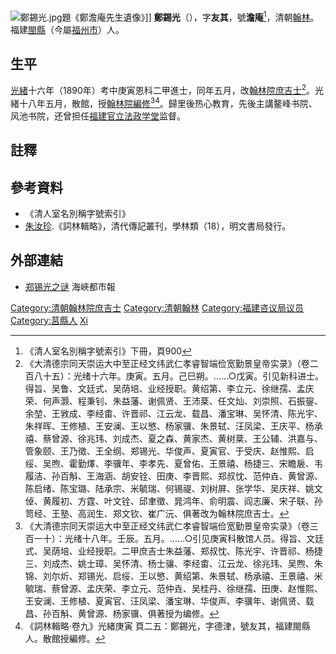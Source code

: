 [[File:鄭錫光.jpg|thumb]]題《鄭澹庵先生遺像》]]
'''鄭錫光'''（{{bd|？||？|catIdx=Zheng鄭}}），字'''友其'''，號'''澹庵'''<ref>《清人室名別稱字號索引》下冊，頁900</ref>，清朝[[翰林|翰林]]。福建[[閩縣|閩縣]]（今屬[[福州市|福州市]]）人。

== 生平 ==
[[光緒|光緒]]十六年（1890年）考中庚寅恩科二甲進士，同年五月，改[[翰林院|翰林院]][[庶吉士|庶吉士]]<ref>《大清德宗同天崇运大中至正经文纬武仁孝睿智端俭宽勤景皇帝实录》（卷二百八十五）：光绪十六年。庚寅。五月。己巳朔。……○戊寅。引见新科进士。得旨、吴鲁、文廷式、吴荫培、业经授职。黄绍第、李立元、徐继孺、孟庆荣、何声灏、程秉钊、朱益藩、谢佩贤、王沛棻、任文灿、刘崇照、石振鋆、余堃、王敩成、李经畬、许晋祁、江云龙、载昌、潘宝琳、吴怀清、陈光宇、朱祥晖、王修植、王安澜、王以慜、杨家骥、朱景轼、汪凤梁、王庆平、杨承禧、蔡曾源、徐兆玮、刘成杰、夏之森、黄家杰、黄树棻、王公辅、洪嘉与、管象颐、王乃徵、王全纲、郑锡光、华俊声、夏寅官、于受庆、赵惟熙、启绥、吴煦、霍勤燡、李骥年、李孝先、夏曾佑、王景禧、杨捷三、宋瞻扆、韦履洁、孙百斛、王海涵、胡安铨、田庚、李晋熙、郑叔忱、范仲垚、黄曾源、陈启绪、陈宝璐、陆承宗、米毓瑞、何锡禔、刘树屏、张学华、吴庆祥、姚文倬、黄履初、方霆、叶文铨、邱聿徵、晁鸿年、俞明震、阎志廉、宋子联、孙笥经、王塾、高润生、郑文钦、崔广沅、俱著改为翰林院庶吉士。</ref>。光緒十八年五月，散館，授[[翰林院|翰林院]][[編修|編修]]<ref>《大清德宗同天崇运大中至正经文纬武仁孝睿智端俭宽勤景皇帝实录》（卷三百一十）：光绪十八年。壬辰。五月。……○引见庚寅科散馆人员。得旨、文廷式、吴荫培、业经授职。二甲庶吉士朱益藩、郑叔忱、陈光宇、许晋祁、杨捷三、刘成杰、姚士璋、吴怀清、杨士骧、李经畬、江云龙、徐兆玮、吴煦、朱锦、刘尔炘、郑锡光、启绥、王以慜、黄绍第、朱景轼、杨承禧、王景禧、米毓瑞、蔡曾源、孟庆荣、李立元、范仲垚、吴桂丹、徐继孺、田庚、赵惟熙、王安澜、王修植、夏寅官、汪凤梁、潘宝琳、华俊声、李骥年、谢佩贤、载昌、孙百斛、黄曾源、杨家骥、俱著授为编修。</ref><ref>《詞林輯略·卷九》光緒庚寅 頁二五：鄭錫光，字德津，號友其，福建閩縣人。散館授編修。</ref>。歸里後热心教育，先後主講鳌峰书院、风池书院，还曾担任[[福建官立法政学堂|福建官立法政学堂]]监督。

==註釋==
{{reflist|2}}

==參考資料==
*《清人室名別稱字號索引》
*[[朱汝珍|朱汝珍]].《詞林輯略》，清代傳記叢刊，學林類（18），明文書局發行。

==外部連結==
*[http://www.jfdaily.com/a/123555.htm 郑锡光之谜]{{dead link|date=2018年4月 |bot=InternetArchiveBot |fix-attempted=yes }} 海峽都市報

{{光緒十六年庚寅恩科殿試金榜}}

{{DEFAULTSORT:Zheng鄭}}
[[Category:清朝翰林院庶吉士|Category:清朝翰林院庶吉士]]
[[Category:清朝翰林|Category:清朝翰林]]
[[Category:福建咨议局议员|Category:福建咨议局议员]]
[[Category:莒縣人|Category:莒縣人]]
[[Category:鄭姓|Xi]]